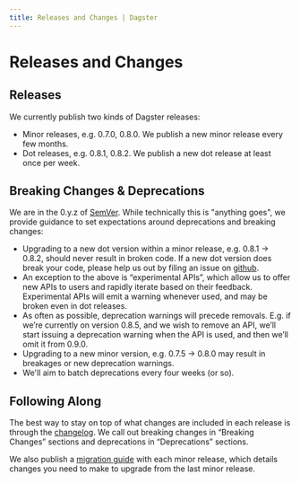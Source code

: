 ```yaml
---
title: Releases and Changes | Dagster
---
```


# Releases and Changes

## Releases

We currently publish two kinds of Dagster releases:

- Minor releases, e.g. 0.7.0, 0.8.0. We publish a new minor release every few months.
- Dot releases, e.g. 0.8.1, 0.8.2. We publish a new dot release at least once per week.

## Breaking Changes & Deprecations

We are in the 0.y.z of [SemVer](https://semver.org/). While technically this is "anything goes", we provide guidance to set expectations around deprecations and breaking changes:

- Upgrading to a new dot version within a minor release, e.g. 0.8.1 → 0.8.2, should never result in broken code. If a new dot version does break your code, please help us out by filing an issue on [github](https://github.com/dagster-io/dagster/issues).
- An exception to the above is “experimental APIs”, which allow us to offer new APIs to users and rapidly iterate based on their feedback. Experimental APIs will emit a warning whenever used, and may be broken even in dot releases.
- As often as possible, deprecation warnings will precede removals. E.g. if we’re currently on version 0.8.5, and we wish to remove an API, we’ll start issuing a deprecation warning when the API is used, and then we’ll omit it from 0.9.0.
- Upgrading to a new minor version, e.g. 0.7.5 → 0.8.0 may result in breakages or new deprecation warnings.
- We'll aim to batch deprecations every four weeks (or so).

## Following Along

The best way to stay on top of what changes are included in each release is through the [changelog](https://docs.dagster.io/changelog). We call out breaking changes in “Breaking Changes” sections and deprecations in “Deprecations” sections.

We also publish a [migration guide](https://docs.dagster.io/migration) with each minor release, which details changes you need to make to upgrade from the last minor release.
